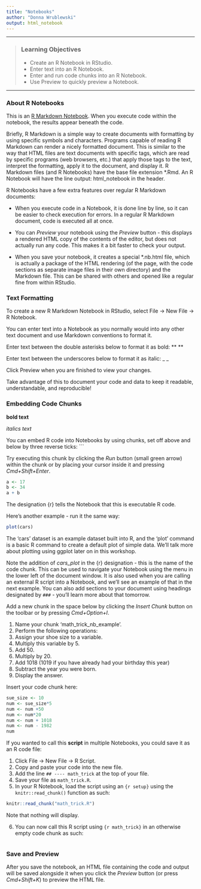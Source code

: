 ```yaml
---
title: "Notebooks"
author: "Donna Wrublewski"
output: html_notebook
---
```


------------

> ### Learning Objectives
>
> * Create an R Notebook in RStudio.
> * Enter text into an R Notebook.
> * Enter and run code chunks into an R Notebook.
> * Use Preview to quickly preview a Notebook.

------------

### About R Notebooks

This is an [R Markdown Notebook](https://rmarkdown.rstudio.com/r_notebooks.html). When you 
execute code within the notebook, the results appear beneath the code.

Briefly, R Markdown is a simple way to create documents with formatting by using specific 
symbols and characters. Programs capable of reading R Markdown can render a nicely formatted 
document. This is similar to the way that HTML files are text documents with 
specific tags, which are read by specific programs (web browsers, etc.) that apply those tags 
to the text, interpret the formatting, apply it to the document, and display it. R Markdown 
files (and R Notebooks) have the base file extension *.Rmd. An R 
Notebook will have the line output: html_notebook in the header. 

R Notebooks have a few extra features over regular R Markdown documents:

* When you execute code in a Notebook, it is done line by line, so it can be easier to check 
execution for errors. In a regular R Markdown document, code is executed all at once.

* You can *Preview* your notebook using the *Preview* button - this displays a rendered HTML 
copy of the contents of the editor, but does not actually run any code. This makes it a bit
faster to check your output.

* When you save your notebook, it creates a special *.nb.html file, which is actually a package 
of the HTML rendering (of the page, with the code sections as separate image files in their own 
directory) and the Markdown file. This can be shared with others and opened like a regular fine 
from within RStudio.


### Text Formatting

To create a new R Markdown Notebook in RStudio, select File -> New File -> R Notebook.

You can enter text into a Notebook as you normally would into any other text document and use Markdown conventions to format it.

Enter text between the double asterisks below to format it as bold:
** **

Enter text between the underscores below to format it as italic:
_ _

Click Preview when you are finished to view your changes.

Take advantage of this to document your code and data to keep it readable, understandable, and reproducible!


### Embedding Code Chunks

**bold text**

_italics text_

You can embed R code into Notebooks by using chunks, set off above and below by three reverse ticks: ``` 

Try executing this chunk by clicking the *Run* button (small green arrow) within the chunk or by placing your cursor 
inside it and pressing *Cmd+Shift+Enter*.

```r
a <- 17
b <- 34
a + b
```

The designation {r} tells the Notebook that this is executable R code.

Here's another example - run it the same way:

```r
plot(cars)
```

The 'cars' dataset is an example dataset built into R, and the 'plot' command is a basic R command to create a default plot of 
simple data. We'll talk more about plotting using ggplot later on in this workshop.

Note the addition of *cars_plot* in the {r} designation - this is the name of the code chunk. This can be used to 
navigate your Notebook using the menu in the lower left of the document window. It is also used when you are calling 
an external R script into a Notebook, and we'll see an example of that in the next example. You can also add sections to your document using headings designated by `###` - you'll learn more about that tomorrow.

Add a new chunk in the space below by clicking the *Insert Chunk* button on the toolbar 
or by pressing *Cmd+Option+I*.

1. Name your chunk 'math_trick_nb_example'.
2. Perform the following operations:
3. Assign your shoe size to a variable.
4. Multiply this variable by 5.
5. Add 50.
6. Multiply by 20.
7. Add 1018 (1019 if you have already had your birthday this year)
8. Subtract the year you were born.
9. Display the answer.

Insert your code chunk here:

```r
sue_size <- 10
num <- sue_size*5
num <- num +50
num <- num*20
num <- num + 1018
num <- num - 1982
num
```

If you wanted to call this **script** in multiple Notebooks, you could save it as an R code file:

1. Click File -> New File -> R Script.
2. Copy and paste your code into the new file.
3. Add the line `## ---- math_trick` at the top of your file.
4. Save your file as `math_trick.R`.
5. In your R Notebook, load the script using an `{r setup}` using the `knitr::read_chunk()` function as such:

```r
knitr::read_chunk("math_trick.R")
```

Note that nothing will display.

6. You can now call this R script using ```{r math_trick}``` in an otherwise empty code chunk as such:

```r
```


### Save and Preview

After you save the notebook, an HTML file containing the code and output will be saved
alongside it when you click the *Preview* button (or press *Cmd+Shift+K*) to preview 
the HTML file.